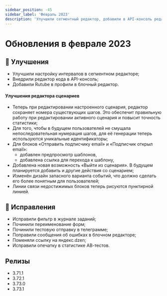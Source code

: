 ```yaml
---
sidebar_position: -45
sidebar_label: 'Февраль 2023'
description: 'Улучшили сегментный редактор, добавили в API-консоль редактор кода, добавили Rutube в соцсети в блочном редакторе, много улучшений редактора сценариев и исправлений'
---
```


# Обновления в феврале 2023

## 🚀 Улучшения

- Улучшили настройку интервалов в сегментном редакторе;
- Внедрили редактор кода в API-консоль;
- Добавили Rutube в профили в блочный редактор.

#### Улучшения редактора сценариев

- Теперь при редактировании настроенного сценария, редактор сохраняет номера существующих шагов. Это обеспечит правильную работу при редактировании активного сценария и повысит точность статистики;
- Для того, чтобы в будущем пользователей не смущала непоследовательная нумерация шагов, для её генерации теперь используются уникальные идентификаторы;
- Для блоков «Отправить подписчику email» и «Подписчик открыл email»:
  - добавлен предпросмотр шаблонов,
  - добавлена ссылка для перехода к шаблону,
- Добавлена новая возможность «Выйти из сценария». В будущем планируется добавить и другие действия со сценарием;
- Изменён дизайн запасного варианта событий, что должно сделать его более понятным для пользователей;
- Линии связи недостижимых блоков теперь рисуются пунктирной линией.

## 🐛 Исправления

- Исправили фильтр в журнале заданий;
- Починили переименование форм;
- Починили тестовую отправку в телеграмме;
- Поправили сообщения об ошибках в блочном редакторе;
- Поменяли ссылку на яндекс.dzen;
- Исправили опечатку в статистике АВ-тестов.

## Релизы

- 3.71.1
- 3.72.1
- 3.73.0
- 3.73.1
